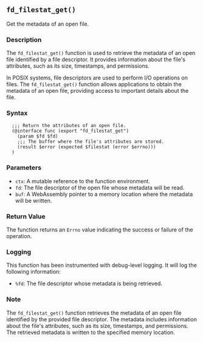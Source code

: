 ## `fd_filestat_get()`

Get the metadata of an open file.

### Description

The `fd_filestat_get()` function is used to retrieve the metadata of an open file identified by a file descriptor. It provides information about the file's attributes, such as its size, timestamps, and permissions.

In POSIX systems, file descriptors are used to perform I/O operations on files. The `fd_filestat_get()` function allows applications to obtain the metadata of an open file, providing access to important details about the file.

### Syntax

```ebnf
  ;;; Return the attributes of an open file.
  (@interface func (export "fd_filestat_get")
    (param $fd $fd)
    ;;; The buffer where the file's attributes are stored.
    (result $error (expected $filestat (error $errno)))
  )
```
### Parameters

- `ctx`: A mutable reference to the function environment.
- `fd`: The file descriptor of the open file whose metadata will be read.
- `buf`: A WebAssembly pointer to a memory location where the metadata will be written.

### Return Value

The function returns an `Errno` value indicating the success or failure of the operation.

### Logging

This function has been instrumented with debug-level logging. It will log the following information:

- `%fd`: The file descriptor whose metadata is being retrieved.

### Note

The `fd_filestat_get()` function retrieves the metadata of an open file identified by the provided file descriptor. The metadata includes information about the file's attributes, such as its size, timestamps, and permissions. The retrieved metadata is written to the specified memory location.
